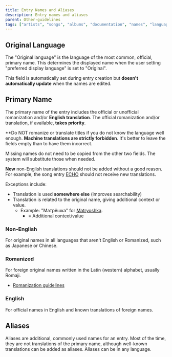 ---
title: Entry Names and Aliases
description: Entry names and aliases
parent: Other-guidelines
tags: ["artists", "songs", "albums", "documentation", "names", "languages", "vocadb"]
---

## Original Language


The "Original language" is the language of the most common, official, primary name. This determines the displayed name when the user setting "preferred display language" is set to "Original".

This field is automatically set during entry creation but **doesn't automatically update** when the names are edited.

## Primary Name

The primary name of the entry includes the official or unofficial romanization and/or **English translation**. The official romanization and/or translation, if available, **takes priority**.

**Do NOT romanize or translate titles if you do not know the language well enough. **Machine translations are strictly forbidden**. It's better to leave the fields empty than to have them incorrect.

Missing names do not need to be copied from the other two fields. The system will substitute those when needed.

**New** non-English translations should not be added without a good reason. For example, the song entry [ECHO](https://vocadb.net/S/68814) should not receive new translations.

Exceptions include:

- Translation is used **somewhere else** (improves searchability)
- Translation is related to the original name, giving additional context or value.
  - Example: "Матрёшка" for [Matryoshka](https://vocadb.net/S/368).
    * = Additional context/value

### Non-English

For original names in all languages that aren't English or Romanized, such as Japanese or Chinese.

### Romanized

For foreign original names written in the Latin (western) alphabet, usually Romaji.

- [Romanization guidelines](/docs/other-guidelines/romanization-guidelines)

### English

For official names in English and known translations of foreign names.

## Aliases

Aliases are additional, commonly used names for an entry. Most of the time, they are not translations of the primary name, although well-known translations can be added as aliases. Aliases can be in any language.